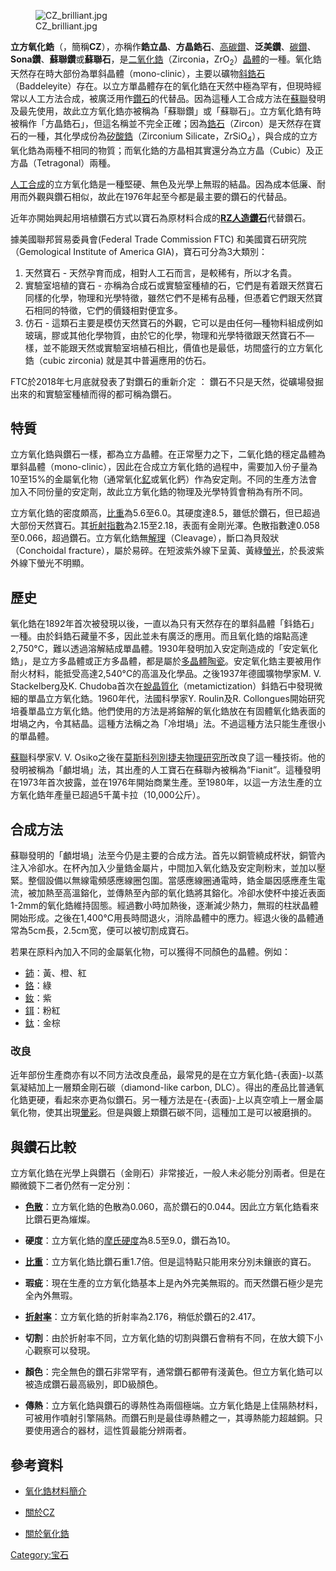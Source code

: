 [[File:CZ_brilliant.jpg|right]]

'''立方氧化鋯'''（{{lang-en|Cubic Zirconia}}，簡稱'''CZ'''），亦稱作'''鋯立晶'''、'''方晶鋯石'''、[[高碳鑽|高碳鑽]]、'''泛美鑽'''、[[高碳鑽|碳鑽]]、'''Sona鑽'''、'''蘇聯鑽'''或'''蘇聯石'''，是[[二氧化鋯|二氧化鋯]]（Zirconia，ZrO<sub>2</sub>）[[晶體|晶體]]的一種。氧化鋯天然存在時大部份為單斜晶體（mono-clinic），主要以礦物[[斜鋯石|斜鋯石]]（Baddeleyite）存在。以立方單晶體存在的氧化鋯在天然中極為罕有，但現時經常以人工方法合成，被廣泛用作[[鑽石|鑽石]]的代替品。因為這種人工合成方法在[[蘇聯|蘇聯]]發明及最先使用，故此立方氧化鋯亦被稱為「蘇聯鑽」或「蘇聯石」。立方氧化鋯有時被稱作「方晶鋯石」，但這名稱並不完全正確；因為[[鋯石|鋯石]]（Zircon）是天然存在寶石的一種，其化學成份為[[矽酸鋯|矽酸鋯]]（Zirconium Silicate，ZrSiO<sub>4</sub>），與合成的立方氧化鋯為兩種不相同的物質；而氧化鋯的方晶相其實還分為立方晶（Cubic）及正方晶（Tetragonal）兩種。

[[人工合成宝石|人工合成]]的立方氧化鋯是一種堅硬、無色及光學上無瑕的結晶。因為成本低廉、耐用而外觀與鑽石相似，故此在1976年起至今都是最主要的鑽石的代替品。

近年亦開始興起用培植鑽石方式以寶石為原材料合成的'''[[RZ人造鑽石|RZ人造鑽石]]'''代替鑽石。

據美國聯邦貿易委員會(Federal Trade Commission FTC) 和美國寶石研究院（Gemological Institute of America GIA)，寶石可分為3大類別：
# 天然寶石 - 天然孕育而成，相對人工石而言，是較稀有，所以才名貴。
# 實驗室培植的寶石 - 亦稱為合成石或實驗室種植的石，它們是有着跟天然寶石同樣的化學，物理和光學特徵，雖然它們不是稀有品種，但憑着它們跟天然寶石相同的特徵，它們的價錢相對便宜多。
# 仿石 - 這類石主要是模仿天然寶石的外觀，它可以是由任何—種物料組成例如玻璃，膠或其他化學物質，由於它的化學，物理和光學特徵跟天然寶石不—樣，並不能跟天然或實驗室培植石相比，價值也是最低，坊間盛行的立方氧化鋯（cubic zirconia) 就是其中普遍應用的仿石。

FTC於2018年七月底就發表了對鑽石的重新介定 ：
鑽石不只是天然，從礦場發掘出來的和實驗室種植而得的都可稱為鑽石。

==特質==
立方氧化鋯與鑽石一樣，都為立方晶體。在正常壓力之下，二氧化鋯的穩定晶體為單斜晶體（mono-clinic），因此在合成立方氧化鋯的過程中，需要加入份子量為10至15%的金屬氧化物（通常氧化[[釔|釔]]或氧化鈣）作為安定劑。不同的生產方法會加入不同份量的安定劑，故此立方氧化鋯的物理及光學特質會稍為有所不同。

立方氧化鋯的密度頗高，[[比重|比重]]為5.6至6.0。其硬度達8.5，雖低於鑽石，但已超過大部份天然寶石。其[[折射指數|折射指數]]為2.15至2.18，表面有金剛光澤。色散指數達0.058至0.066，超過鑽石。立方氧化鋯無[[解理|解理]]（Cleavage），斷口為貝殼狀（Conchoidal fracture），屬於易碎。在短波紫外線下呈黃、黃綠[[螢光|螢光]]，於長波紫外線下螢光不明顯。

==歷史==
氧化鋯在1892年首次被發現以後，一直以為只有天然存在的單斜晶體「鈄鋯石」一種。由於鈄鋯石藏量不多，因此並未有廣泛的應用。而且氧化鋯的熔點高達2,750°C，難以透過溶解結成單晶體。1930年發明加入安定劑造成的「安定氧化鋯」，是立方多晶體或正方多晶體，都是屬於[[多晶體|多晶體]][[陶瓷|陶瓷]]。安定氧化鋯主要被用作耐火材料，能抵受高達2,540°C的高溫及化學品。之後1937年德國壙物學家M. V. Stackelberg及K. Chudoba首次在[[蛻晶質化|蛻晶質化]]（metamictization）鈄鋯石中發現微細的單晶立方氧化鋯。1960年代，法國科學家Y. Roulin及R. Collongues開始研究培養單晶立方氧化鋯。他們使用的方法是將鎔解的氧化鋯放在有固體氧化鋯表面的坩堝之內，令其結晶。這種方法稱之為「冷坩堝」法。不過這種方法只能生產很小的單晶體。

[[蘇聯|蘇聯]]科學家V. V. Osiko之後在[[莫斯科|莫斯科]][[列別捷夫物理研究所|列別捷夫物理研究所]]改良了這一種技術。他的發明被稱為「顱坩堝」法，其出產的人工寶石在蘇聯內被稱為“Fianit”。這種發明在1973年首次披露，並在1976年開始商業生產。至1980年，以這一方法生產的立方氧化鋯年產量已超過5千萬卡拉（10,000公斤）。

==合成方法==

蘇聯發明的「顱坩堝」法至今仍是主要的合成方法。首先以銅管繞成杯狀，銅管內注入冷卻水。在杯內加入少量鋯金屬片，中間加入氧化鋯及安定劑粉末，並加以壓緊。整個設備以無線電頻感應線圈包圍。當感應線圈通電時，鋯金屬因感應產生電流，被加熱至高溫鎔化，並傳熱至內部的氧化鋯將其鎔化。冷卻水使杯中接近表面1-2mm的氧化鋯維持固態。經過數小時加熱後，逐漸減少熱力，無瑕的柱狀晶體開始形成。之後在1,400°C用長時間退火，消除晶體中的應力。經退火後的晶體通常為5cm長，2.5cm宽，便可以被切割成寶石。

若果在原料內加入不同的金屬氧化物，可以獲得不同顏色的晶體。例如：
*[[鈰|鈰]]：黃、橙、紅
*[[鉻|鉻]]：綠
*[[釹|釹]]：紫
*[[鉺|鉺]]：粉紅
*[[鈦|鈦]]：金棕

===改良===
近年部份生產商亦有以不同方法改良產品，最常見的是在立方氧化鋯-{表面}-以蒸氣凝結加上一層類金剛石碳（diamond-like carbon, DLC）。得出的產品比普通氧化鋯更硬，看起來亦更為似鑽石。另一種方法是在-{表面}-上以真空噴上一層金屬氧化物，使其出現[[暈彩|暈彩]]。但是與鍍上類鑽石碳不同，這種加工是可以被磨損的。

==與鑽石比較==
立方氧化鋯在光學上與鑽石（金剛石）非常接近，一般人未必能分別兩者。但是在顯微鏡下二者仍然有一定分別：

*'''[[光的色散|色散]]'''：立方氧化鋯的色散為0.060，高於鑽石的0.044。因此立方氧化鋯看來比鑽石更為熣燦。

*'''硬度'''：立方氧化鋯的[[摩氏硬度|摩氏硬度]]為8.5至9.0，鑽石為10。

*'''[[比重|比重]]'''：立方氧化鋯比鑽石重1.7倍。但是這特點只能用來分別未鑲嵌的寶石。

*'''瑕疵'''：現在生產的立方氧化鋯基本上是內外完美無瑕的。而天然鑽石極少是完全內外無瑕。

*'''[[折射率|折射率]]'''：立方氧化鋯的折射率為2.176，稍低於鑽石的2.417。

*'''切割'''：由於折射率不同，立方氧化鋯的切割與鑽石會稍有不同，在放大鏡下小心觀察可以發現。

*'''顏色'''：完全無色的鑽石非常罕有，通常鑽石都帶有淺黃色。但立方氧化鋯可以被造成鑽石最高級別，即D級顏色。

*'''傳熱'''：立方氧化鋯與鑽石的導熱性為兩個極端。立方氧化鋯是上佳隔熱材料，可被用作噴射引擎隔熱。而鑽石則是最佳導熱體之一，其導熱能力超越銅。只要使用適合的器材，這性質最能分辨兩者。

==參考資料==
* {{Zh}}[https://web.archive.org/web/20070501200615/http://www.kallex.com.tw/up_zirconia.html 氧化鋯材料簡介]
* {{En}}[https://web.archive.org/web/20080924074309/http://www.emporia.edu/earthsci/amber/go340/students/berg/cz.html 關於CZ]
* {{En}}[http://www.azom.com/details.asp?ArticleID=133 關於氧化鋯]

[[Category:宝石|Category:宝石]]